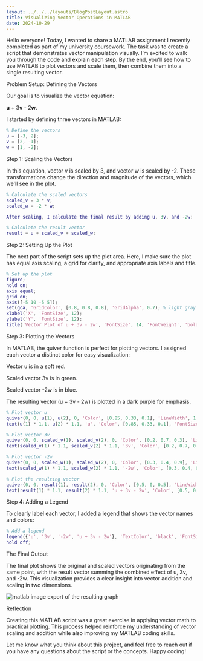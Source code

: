 ```yaml
---
layout: ../../../layouts/BlogPostLayout.astro
title: Visualizing Vector Operations in MATLAB
date: 2024-10-29
---
```



Hello everyone! Today, I wanted to share a MATLAB assignment I recently completed as part of my university coursework. The task was to create a script that demonstrates vector manipulation visually. I’m excited to walk you through the code and explain each step. By the end, you'll see how to use MATLAB to plot vectors and scale them, then combine them into a single resulting vector.

Problem Setup: Defining the Vectors

Our goal is to visualize the vector equation:

**u** + 3**v** - 2**w**.

I started by defining three vectors in MATLAB:

```matlab
% Define the vectors
u = [-3, 2];
v = [2, -1];
w = [1, -2];
```

Step 1: Scaling the Vectors

In this equation, vector v is scaled by 3, and vector w is scaled by -2. These transformations change the direction and magnitude of the vectors, which we'll see in the plot.

```matlab
% Calculate the scaled vectors
scaled_v = 3 * v;
scaled_w = -2 * w;

After scaling, I calculate the final result by adding u, 3v, and -2w:

% Calculate the result vector
result = u + scaled_v + scaled_w;
```

Step 2: Setting Up the Plot

The next part of the script sets up the plot area. Here, I make sure the plot has equal axis scaling, a grid for clarity, and appropriate axis labels and title.

```matlab
% Set up the plot
figure;
hold on;
axis equal;
grid on;
axis([-5 10 -5 5]);
set(gca, 'GridColor', [0.8, 0.8, 0.8], 'GridAlpha', 0.7); % light gray grid
xlabel('X', 'FontSize', 12);
ylabel('Y', 'FontSize', 12);
title('Vector Plot of u + 3v - 2w', 'FontSize', 14, 'FontWeight', 'bold');
```

Step 3: Plotting the Vectors

In MATLAB, the quiver function is perfect for plotting vectors. I assigned each vector a distinct color for easy visualization:

Vector u is in a soft red.

Scaled vector 3v is in green.

Scaled vector -2w is in blue.

The resulting vector (u + 3v - 2w) is plotted in a dark purple for emphasis.

```matlab
% Plot vector u
quiver(0, 0, u(1), u(2), 0, 'Color', [0.85, 0.33, 0.1], 'LineWidth', 1.5, 'MaxHeadSize', 0.5);
text(u(1) * 1.1, u(2) * 1.1, 'u', 'Color', [0.85, 0.33, 0.1], 'FontSize', 12, 'FontWeight', 'bold');

% Plot vector 3v
quiver(0, 0, scaled_v(1), scaled_v(2), 0, 'Color', [0.2, 0.7, 0.3], 'LineWidth', 1.5, 'MaxHeadSize', 0.5);
text(scaled_v(1) * 1.1, scaled_v(2) * 1.1, '3v', 'Color', [0.2, 0.7, 0.3], 'FontSize', 12, 'FontWeight', 'bold');

% Plot vector -2w
quiver(0, 0, scaled_w(1), scaled_w(2), 0, 'Color', [0.3, 0.4, 0.9], 'LineWidth', 1.5, 'MaxHeadSize', 0.5);
text(scaled_w(1) * 1.1, scaled_w(2) * 1.1, '-2w', 'Color', [0.3, 0.4, 0.9], 'FontSize', 12, 'FontWeight', 'bold');

% Plot the resulting vector
quiver(0, 0, result(1), result(2), 0, 'Color', [0.5, 0, 0.5], 'LineWidth', 2, 'MaxHeadSize', 0.5);
text(result(1) * 1.1, result(2) * 1.1, 'u + 3v - 2w', 'Color', [0.5, 0, 0.5], 'FontSize', 12, 'FontWeight', 'bold');
```

Step 4: Adding a Legend

To clearly label each vector, I added a legend that shows the vector names and colors:

```matlab
% Add a legend
legend({'u', '3v', '-2w', 'u + 3v - 2w'}, 'TextColor', 'black', 'FontSize', 10, 'Location', 'northeast');
hold off;
```

The Final Output

The final plot shows the original and scaled vectors originating from the same point, with the result vector summing the combined effect of u, 3v, and -2w. This visualization provides a clear insight into vector addition and scaling in two dimensions.

<Image
  src="/IMG_20241029_200117.png"
  alt="matlab image export of the resulting graph"
/>

Reflection

Creating this MATLAB script was a great exercise in applying vector math to practical plotting. This process helped reinforce my understanding of vector scaling and addition while also improving my MATLAB coding skills.

Let me know what you think about this project, and feel free to reach out if you have any questions about the script or the concepts. Happy coding!

